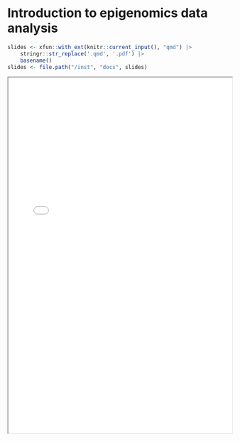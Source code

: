 # Introduction to epigenomics data analysis

```r
slides <- xfun::with_ext(knitr::current_input(), "qmd") |> 
    stringr::str_replace('.qmd', '.pdf') |> 
    basename()
slides <- file.path("/inst", "docs", slides)
```

<iframe height="800" width="100%" src="`r slides`">
